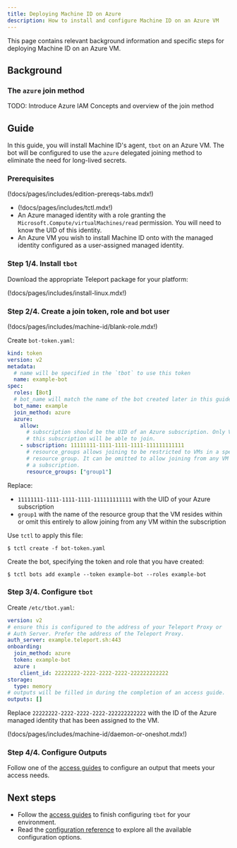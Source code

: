 ```yaml
---
title: Deploying Machine ID on Azure
description: How to install and configure Machine ID on an Azure VM
---
```


This page contains relevant background information and specific steps for
deploying Machine ID on an Azure VM.

## Background

### The `azure` join method

TODO: Introduce Azure IAM Concepts and overview of the join method

## Guide

In this guide, you will install Machine ID's agent, `tbot` on an Azure VM. The
bot will be configured to use the `azure` delegated joining method to eliminate
the need for long-lived secrets.

### Prerequisites

(!docs/pages/includes/edition-prereqs-tabs.mdx!)

- (!docs/pages/includes/tctl.mdx!)
- An Azure managed identity with a role granting the
  `Microsoft.Compute/virtualMachines/read` permission. You will need to know
  the UID of this identity.
- An Azure VM you wish to install Machine ID onto with the managed identity
  configured as a user-assigned managed identity.

### Step 1/4. Install `tbot`

Download the appropriate Teleport package for your platform:

(!docs/pages/includes/install-linux.mdx!)

### Step 2/4. Create a join token, role and bot user

(!docs/pages/includes/machine-id/blank-role.mdx!)

Create `bot-token.yaml`:

```yaml
kind: token
version: v2
metadata:
  # name will be specified in the `tbot` to use this token
  name: example-bot
spec:
  roles: [Bot]
  # bot_name will match the name of the bot created later in this guide.
  bot_name: example
  join_method: azure
  azure:
    allow:
      # subscription should be the UID of an Azure subscription. Only VMs within
      # this subscription will be able to join.
    - subscription: 11111111-1111-1111-1111-111111111111
      # resource_groups allows joining to be restricted to VMs in a specific
      # resource group. It can be omitted to allow joining from any VM within
      # a subscription.
      resource_groups: ["group1"]
```

Replace:
- `11111111-1111-1111-1111-111111111111` with the UID of your Azure subscription
- `group1` with the name of the resource group that the VM resides within or
  omit this entirely to allow joining from any VM within the subscription

Use `tctl` to apply this file:

```code
$ tctl create -f bot-token.yaml
```

Create the bot, specifying the token and role that you have created:

```code
$ tctl bots add example --token example-bot --roles example-bot
```

### Step 3/4. Configure `tbot`

Create `/etc/tbot.yaml`:

```yaml
version: v2
# ensure this is configured to the address of your Teleport Proxy or
# Auth Server. Prefer the address of the Teleport Proxy.
auth_server: example.teleport.sh:443
onboarding:
  join_method: azure
  token: example-bot
  azure :
    client_id: 22222222-2222-2222-2222-222222222222
storage:
  type: memory
# outputs will be filled in during the completion of an access guide.
outputs: []
```

Replace `22222222-2222-2222-2222-222222222222` with the ID of the Azure
managed identity that has been assigned to the VM.

(!docs/pages/includes/machine-id/daemon-or-oneshot.mdx!)

### Step 4/4. Configure Outputs

Follow one of the [access guides](../access-guides.mdx) to configure an output
that meets your access needs.

## Next steps

- Follow the [access guides](../access-guides.mdx) to finish configuring `tbot` for
  your environment.
- Read the [configuration reference](../reference/configuration.mdx) to explore
  all the available configuration options.